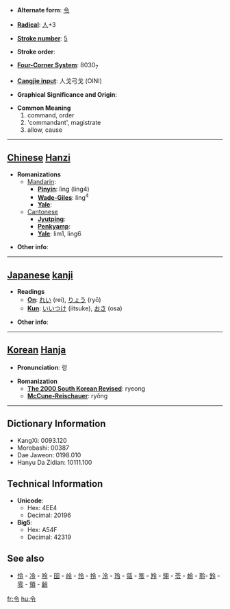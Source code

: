 * '''Alternate form''': [[令]]

* '''[[Wiktionary:Chinese radical index| Radical]]''': [[Wiktionary:Chinese radical index 人|人]]+3

* '''[[Wiktionary:Chinese total strokes index|Stroke number]]''': [[Wiktionary:Chinese total strokes index 5|5]]

* '''Stroke order''': 

* '''[[Wiktionary:Chinese four corner index|Four-Corner System]]''': 8030<sub>7</sub>

* '''[[Wiktionary:Chinese Cangjie index|Cangjie input]]''': 人戈弓戈 (OINI)

* '''Graphical Significance and Origin''': 

* '''Common Meaning'''
*#command, order
*# 'commandant', magistrate
*# allow, cause


----

== [[Chinese]] [[Hanzi]] ==

* '''Romanizations'''
** [[Mandarin]]:
*** '''[[Pinyin]]''': lìng (ling4)
*** '''[[Wade-Giles]]''': ling<sup>4</sup>
*** '''[[Yale]]''': 
**[[Cantonese]]
***'''[[Jyutping]]''':
***'''[[Penkyamp]]''': 
***'''[[Yale]]''': lim1, ling6

* '''Other info''': 

----

== [[Japanese]] [[kanji]] ==

* '''Readings'''
** '''[[On]]''': [[れい]] (rei), [[りょう]] (ryō)
** '''[[Kun]]''': [[いいつけ]] (iitsuke), [[おさ]] (osa)

* '''Other info''':  

----

== [[Korean]] [[Hanja]] ==

* '''Pronunciation''': 령

* '''Romanization'''
** '''[[The 2000 South Korean Revised Romanization|The 2000 South Korean Revised]]''': ryeong
** '''[[McCune-Reischauer]]''': ryŏng

----

== Dictionary Information ==

* KangXi: 0093.120
* Morobashi: 00387
* Dae Jaweon: 0198.010
* Hanyu Da Zidian: 10111.100

== Technical Information ==

* '''Unicode''':
** Hex: 4EE4
** Decimal: 20196
* '''Big5''':
** Hex: A54F
** Decimal: 42319

==See also==
*[[伶]] - [[冷]] - [[呤]] - [[囹]] - [[岭]] - [[怜]] - [[拎]] - [[泠]] - [[玲]] - [[瓴]] - [[笭]] - [[羚]] - [[翎]] - [[苓]] - [[蛉]] - [[聆]]- [[鈴]] - [[零]] - [[領]] - [[齢]]

[[fr:令]]
[[hu:令]]